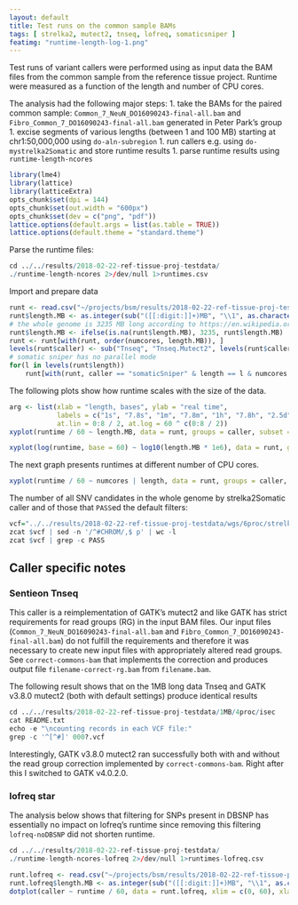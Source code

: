 ```yaml
---
layout: default
title: Test runs on the common sample BAMs
tags: [ strelka2, mutect2, tnseq, lofreq, somaticsniper ]
featimg: "runtime-length-log-1.png"
---
```


Test runs of variant callers were performed using as input data the BAM files from the common sample from the reference tissue project.  Runtime were measured as a function of the length and number of CPU cores.

The analysis had the following major steps:
1. take the BAMs for the paired common sample: `Common_7_NeuN_DO16090243-final-all.bam` and `Fibro_Common_7_DO16090243-final-all.bam` generated in Peter Park's group
1. excise segments of various lengths (between 1 and 100 MB) starting at chr1:50,000,000 using `do-aln-subregion` 
1. run callers e.g. using `do-mystrelka2Somatic` and store runtime results
1. parse runtime results using `runtime-length-ncores`

```r
library(lme4)
library(lattice)
library(latticeExtra)
opts_chunk$set(dpi = 144)
opts_chunk$set(out.width = "600px")
opts_chunk$set(dev = c("png", "pdf"))
lattice.options(default.args = list(as.table = TRUE))
lattice.options(default.theme = "standard.theme")
```

Parse the runtime files:

```r
cd ../../results/2018-02-22-ref-tissue-proj-testdata/
./runtime-length-ncores 2>/dev/null 1>runtimes.csv
```

Import and prepare data

```r
runt <- read.csv("~/projects/bsm/results/2018-02-22-ref-tissue-proj-testdata/runtimes.csv")
runt$length.MB <- as.integer(sub("([[:digit:]]+)MB", "\\1", as.character(runt$length)))
# the whole genome is 3235 MB long according to https://en.wikipedia.org/wiki/Human_genome
runt$length.MB <- ifelse(is.na(runt$length.MB), 3235, runt$length.MB)
runt <- runt[with(runt, order(numcores, length.MB)), ]
levels(runt$caller) <- sub("Tnseq", "Tnseq.Mutect2", levels(runt$caller))
# somatic sniper has no parallel mode
for(l in levels(runt$length))
    runt[with(runt, caller == "somaticSniper" & length == l & numcores != 1), "runtime"] <- subset(runt, caller == "somaticSniper" & length == l & numcores == 1, runtime, drop = TRUE)
```

The following plots show how runtime scales with the size of the data.

```r
arg <- list(xlab = "length, bases", ylab = "real time",
            labels = c("1s", "7.8s", "1m", "7.8m", "1h", "7.8h", "2.5d", "2.8w", "5m"),
            at.lin = 0:8 / 2, at.log = 60 ^ c(0:8 / 2))
xyplot(runtime / 60 ~ length.MB, data = runt, groups = caller, subset = numcores == 6 & length != "wgs", ylab = "runtime, min", xlab = "length, MB", grid = TRUE, type = "b", auto.key = list(lines = FALSE, points = TRUE), main = "Runtime at 6 cores", pch = 21, lty = 2)
```

```r
xyplot(log(runtime, base = 60) ~ log10(length.MB * 1e6), data = runt, groups = caller, subset = numcores == 6, scales = list(y = list(at = arg$at.lin, labels = arg$labels)), ylim = c(0.5, 3.5), grid = TRUE, ylab = "runtime (log scale)", xlab = "log length (base)", type = "b", auto.key = list(lines = FALSE, points = TRUE), main = "Runtime at 6 cores", pch = 21, lty = 2)
```

The next graph presents runtimes at different number of CPU cores.

```r
xyplot(runtime / 60 ~ numcores | length, data = runt, groups = caller, subset = length %in% c("1MB", "10MB"), ylab = "runtime, min", xlab = "number of cores", grid = TRUE, main = "Runtime and Multithreading", auto.key = TRUE, type = "b", pch = 21, lty = 2)
```

The number of all SNV candidates in the whole genome by strelka2Somatic caller and of those that `PASS`ed the default filters:

```r
vcf="../../results/2018-02-22-ref-tissue-proj-testdata/wgs/6proc/strelka2Somatic/results/variants/somatic.snvs.vcf.gz"
zcat $vcf | sed -n '/^#CHROM/,$ p' | wc -l
zcat $vcf | grep -c PASS
```

## Caller specific notes

### Sentieon Tnseq

This caller is a reimplementation of GATK's mutect2 and like GATK has strict requirements for read groups (RG) in the input BAM files.  Our input files (`Common_7_NeuN_DO16090243-final-all.bam` and `Fibro_Common_7_DO16090243-final-all.bam`) do not fulfill the requirements and therefore it was necessary to create new input files with appropriately altered read groups.  See `correct-commons-bam` that implements the correction and produces output file `filename-correct-rg.bam` from `filename.bam`.

The following result shows that on the 1MB long data Tnseq and GATK v3.8.0 mutect2 (both with default settings) produce identical results

```r
cd ../../results/2018-02-22-ref-tissue-proj-testdata/1MB/4proc/isec
cat README.txt
echo -e "\ncounting records in each VCF file:"
grep -c '^[^#]' 000?.vcf
```

Interestingly, GATK v3.8.0 mutect2 ran successfully both with and without the read group correction implemented by `correct-commons-bam`. Right after this I switched to GATK v4.0.2.0.

### lofreq star

The analysis below shows that filtering for SNPs present in DBSNP has essentially no impact on lofreq's runtime since removing this filtering `lofreq-noDBSNP` did not shorten runtime.

```r
cd ../../results/2018-02-22-ref-tissue-proj-testdata/
./runtime-length-ncores-lofreq 2>/dev/null 1>runtimes-lofreq.csv
```

```r
runt.lofreq <- read.csv("~/projects/bsm/results/2018-02-22-ref-tissue-proj-testdata/runtimes-lofreq.csv")
runt.lofreq$length.MB <- as.integer(sub("([[:digit:]]+)MB", "\\1", as.character(runt.lofreq$length)))
dotplot(caller ~ runtime / 60, data = runt.lofreq, xlim = c(0, 60), xlab = "runtime, min")
```
